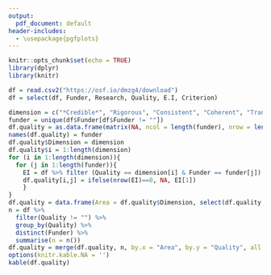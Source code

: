 ```yaml
---
output:
  pdf_document: default
header-includes: 
  - \usepackage{pgfplots}
---
```


\pagenumbering{gobble}

```r
knitr::opts_chunk$set(echo = TRUE)
library(dplyr)
library(knitr)
```

```r
df = read.csv2("https://osf.io/dmzg4/download")
df = select(df, Funder, Research, Quality, E.I, Criterion)
```

```r
dimension = c("*Credible*", "Rigorous", "Consistent", "Coherent", "Transparent", "*Contributory*", "Original", "Relevant", "Generalizable", "*Communicable*", "Consumable", "Accessible", "Searchable","*Conforming*", "Aligned with regulations", "Ethical", "Sustainable")
funder = unique(df$Funder[df$Funder != ""])
df.quality = as.data.frame(matrix(NA, ncol = length(funder), nrow = length(dimension)))
names(df.quality) = funder
df.quality$Dimension = dimension
df.quality$i = 1:length(dimension)
for (i in 1:length(dimension)){
  for (j in 1:length(funder)){
    EI = df %>% filter (Quality == dimension[i] & Funder == funder[j]) %>% select("E.I")
    df.quality[i,j] = ifelse(nrow(EI)==0, NA, EI[1])
    }
}
df.quality = data.frame(Area = df.quality$Dimension, select(df.quality, -Dimension))
n = df %>% 
  filter(Quality != "") %>%
  group_by(Quality) %>% 
  distinct(Funder) %>% 
  summarise(n = n())
df.quality = merge(df.quality, n, by.x = "Area", by.y = "Quality", all.x = T) %>% arrange(i) %>% select(-i)
options(knitr.kable.NA = '')
kable(df.quality)
```